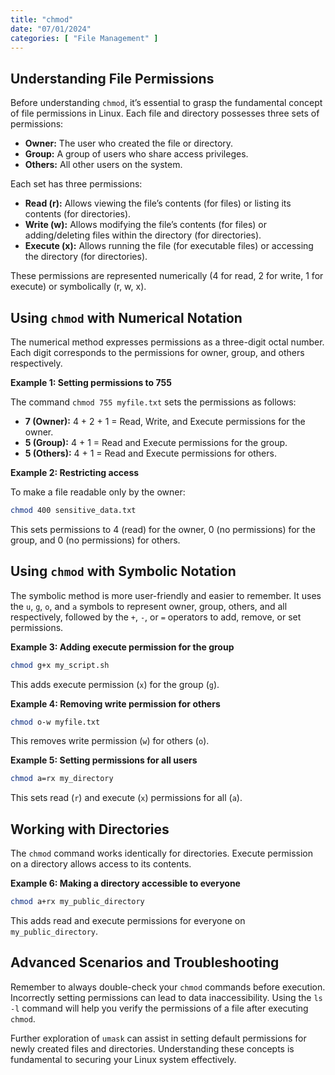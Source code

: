 ```yaml
---
title: "chmod"
date: "07/01/2024"
categories: [ "File Management" ]
---
```

## Understanding File Permissions

Before understanding `chmod`, it's essential to grasp the fundamental concept of file permissions in Linux. Each file and directory possesses three sets of permissions:

* **Owner:** The user who created the file or directory.
* **Group:** A group of users who share access privileges.
* **Others:** All other users on the system.

Each set has three permissions:

* **Read (r):** Allows viewing the file's contents (for files) or listing its contents (for directories).
* **Write (w):** Allows modifying the file's contents (for files) or adding/deleting files within the directory (for directories).
* **Execute (x):** Allows running the file (for executable files) or accessing the directory (for directories).

These permissions are represented numerically (4 for read, 2 for write, 1 for execute) or symbolically (r, w, x).


## Using `chmod` with Numerical Notation

The numerical method expresses permissions as a three-digit octal number. Each digit corresponds to the permissions for owner, group, and others respectively.

**Example 1: Setting permissions to 755**

The command `chmod 755 myfile.txt` sets the permissions as follows:

* **7 (Owner):** 4 + 2 + 1 = Read, Write, and Execute permissions for the owner.
* **5 (Group):** 4 + 1 = Read and Execute permissions for the group.
* **5 (Others):** 4 + 1 = Read and Execute permissions for others.


**Example 2:  Restricting access**

To make a file readable only by the owner:

```bash
chmod 400 sensitive_data.txt
```

This sets permissions to 4 (read) for the owner, 0 (no permissions) for the group, and 0 (no permissions) for others.


## Using `chmod` with Symbolic Notation

The symbolic method is more user-friendly and easier to remember. It uses the `u`, `g`, `o`, and `a` symbols to represent owner, group, others, and all respectively, followed by the `+`, `-`, or `=` operators to add, remove, or set permissions.

**Example 3: Adding execute permission for the group**

```bash
chmod g+x my_script.sh
```

This adds execute permission (`x`) for the group (`g`).

**Example 4: Removing write permission for others**

```bash
chmod o-w myfile.txt
```

This removes write permission (`w`) for others (`o`).

**Example 5: Setting permissions for all users**

```bash
chmod a=rx my_directory
```

This sets read (`r`) and execute (`x`) permissions for all (`a`).


## Working with Directories

The `chmod` command works identically for directories.  Execute permission on a directory allows access to its contents.

**Example 6: Making a directory accessible to everyone**

```bash
chmod a+rx my_public_directory
```

This adds read and execute permissions for everyone on `my_public_directory`.


##  Advanced Scenarios and Troubleshooting

Remember to always double-check your `chmod` commands before execution. Incorrectly setting permissions can lead to data inaccessibility.  Using the `ls -l` command will help you verify the permissions of a file after executing `chmod`.

Further exploration of `umask` can assist in setting default permissions for newly created files and directories.  Understanding these concepts is fundamental to securing your Linux system effectively.

